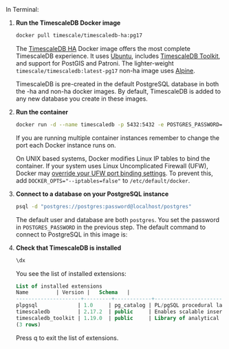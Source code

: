 <Procedure>
In Terminal:

1.  **Run the TimescaleDB Docker image**

    ```bash
    docker pull timescale/timescaledb-ha:pg17
    ```

    The [TimescaleDB HA](https://hub.docker.com/r/timescale/timescaledb-ha) Docker image offers the most complete
    TimescaleDB experience. It uses [Ubuntu][ubuntu], includes
    [TimescaleDB Toolkit](https://github.com/timescale/timescaledb-toolkit), and support for PostGIS and Patroni.
    The lighter-weight `timescale/timescaledb:latest-pg17` non-ha image uses [Alpine][alpine].

    TimescaleDB is pre-created in the default PostgreSQL database in both the -ha and non-ha docker images.
    By default, TimescaleDB is added to any new database you create in these images.

1. **Run the container**

    ```bash
    docker run -d --name timescaledb -p 5432:5432 -e POSTGRES_PASSWORD=password timescale/timescaledb-ha:pg17
    ```

    If you are running multiple container instances remember to change the port each Docker instance runs on.

    On UNIX based systems, Docker modifies Linux IP tables to bind the container. If your system uses
    Linux Uncomplicated Firewall (UFW), Docker may
    [override your UFW port binding settings](https://www.techrepublic.com/article/how-to-fix-the-docker-and-ufw-security-flaw/).
    To prevent this, add `DOCKER_OPTS="--iptables=false"` to `/etc/default/docker`.

1. **Connect to a database on your PostgreSQL instance**

    ```bash
    psql -d "postgres://postgres:password@localhost/postgres"
    ```

    The default user and database are both `postgres`. You set the password in
    `POSTGRES_PASSWORD` in the previous step. The default command to connect to PostgreSQL in this image is:

1.  **Check that TimescaleDB is installed**

    ```sql
    \dx
    ```

    You see the list of installed extensions:

    ```sql
    List of installed extensions
    Name         | Version |   Schema   |                                      Description
    ---------------------+---------+------------+---------------------------------------------------------------------------------------
    plpgsql             | 1.0     | pg_catalog | PL/pgSQL procedural language
    timescaledb         | 2.17.2  | public     | Enables scalable inserts and complex queries for time-series data (Community Edition)
    timescaledb_toolkit | 1.19.0  | public     | Library of analytical hyperfunctions, time-series pipelining, and other SQL utilities
    (3 rows)
    ```
    Press q to exit the list of extensions.

</Procedure>

[config]: /self-hosted/:currentVersion:/configuration/
[alpine]: https://alpinelinux.org/
[ubuntu]: https://ubuntu.com
